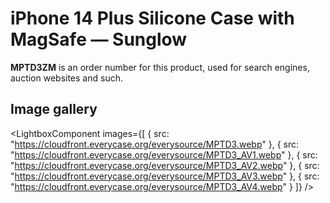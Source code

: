 
# iPhone 14 Plus Silicone Case with MagSafe — Sunglow

<Callout type='info' emoji='👉🏻'>**MPTD3ZM** is an order number for this product, used for search engines, auction websites and such.</Callout>

## Image gallery

<LightboxComponent
    images={[
      {
        src: "https://cloudfront.everycase.org/everysource/MPTD3.webp"
      },
      {
        src: "https://cloudfront.everycase.org/everysource/MPTD3_AV1.webp"
      },
      {
        src: "https://cloudfront.everycase.org/everysource/MPTD3_AV2.webp"
      },
      {
        src: "https://cloudfront.everycase.org/everysource/MPTD3_AV3.webp"
      },
      {
        src: "https://cloudfront.everycase.org/everysource/MPTD3_AV4.webp"
      }
    ]}
  />
